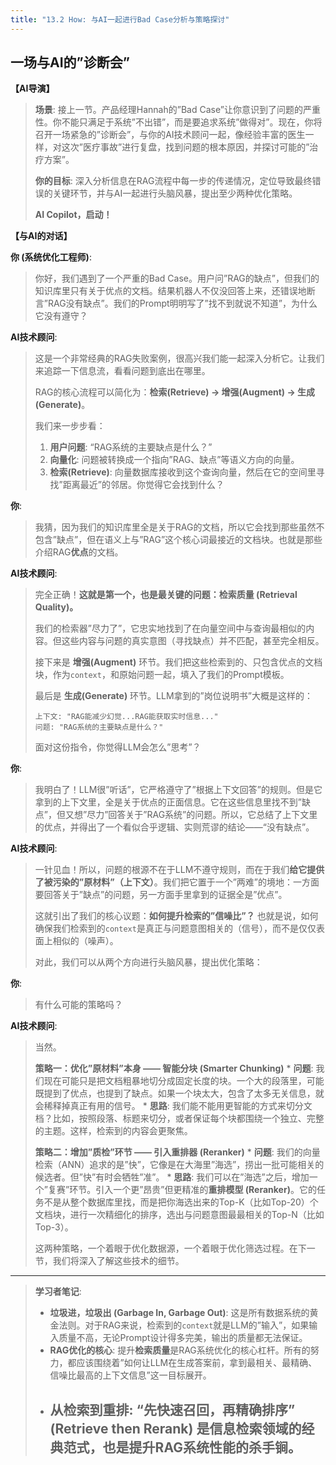 ```yaml
---
title: "13.2 How: 与AI一起进行Bad Case分析与策略探讨"
---
```


## 一场与AI的"诊断会"

**【AI导演】**

> **场景**: 接上一节。产品经理Hannah的"Bad Case"让你意识到了问题的严重性。你不能只满足于系统"不出错"，而是要追求系统"做得对"。现在，你将召开一场紧急的"诊断会"，与你的AI技术顾问一起，像经验丰富的医生一样，对这次"医疗事故"进行复盘，找到问题的根本原因，并探讨可能的"治疗方案"。
>
> **你的目标**: 深入分析信息在RAG流程中每一步的传递情况，定位导致最终错误的关键环节，并与AI一起进行头脑风暴，提出至少两种优化策略。
>
> **AI Copilot，启动！**

**【与AI的对话】**

**你 (系统优化工程师)**:

> 你好，我们遇到了一个严重的Bad Case。用户问"RAG的缺点"，但我们的知识库里只有关于优点的文档。结果机器人不仅没回答上来，还错误地断言"RAG没有缺点"。我们的Prompt明明写了"找不到就说不知道"，为什么它没有遵守？

**AI技术顾问**:

> 这是一个非常经典的RAG失败案例，很高兴我们能一起深入分析它。让我们来追踪一下信息流，看看问题到底出在哪里。
>
> RAG的核心流程可以简化为：**检索(Retrieve) -> 增强(Augment) -> 生成(Generate)**。
>
> 我们来一步步看：
>
> 1.  **用户问题**: "RAG系统的主要缺点是什么？"
> 2.  **向量化**: 问题被转换成一个指向"RAG、缺点"等语义方向的向量。
> 3.  **检索(Retrieve)**: 向量数据库接收到这个查询向量，然后在它的空间里寻找"距离最近"的邻居。你觉得它会找到什么？

**你**:

> 我猜，因为我们的知识库里全是关于RAG的文档，所以它会找到那些虽然不包含"缺点"，但在语义上与"RAG"这个核心词最接近的文档块。也就是那些介绍RAG**优点**的文档。

**AI技术顾问**:

> 完全正确！**这就是第一个，也是最关键的问题：检索质量 (Retrieval Quality)。**
>
> 我们的检索器"尽力了"，它忠实地找到了在向量空间中与查询最相似的内容。但这些内容与问题的真实意图（寻找缺点）并不匹配，甚至完全相反。
>
> 接下来是 **增强(Augment)** 环节。我们把这些检索到的、只包含优点的文档块，作为`context`，和原始问题一起，填入了我们的Prompt模板。
>
> 最后是 **生成(Generate)** 环节。LLM拿到的"岗位说明书"大概是这样的：
>
> ```
> 上下文: "RAG能减少幻觉...RAG能获取实时信息..."
> 问题: "RAG系统的主要缺点是什么？"
> ```
>
> 面对这份指令，你觉得LLM会怎么"思考"？

**你**:

> 我明白了！LLM很"听话"，它严格遵守了"根据上下文回答"的规则。但是它拿到的上下文里，全是关于优点的正面信息。它在这些信息里找不到"缺点"，但又想"尽力"回答关于"RAG系统"的问题。所以，它总结了上下文里的优点，并得出了一个看似合乎逻辑、实则荒谬的结论——"没有缺点"。

**AI技术顾问**:

> 一针见血！所以，问题的根源不在于LLM不遵守规则，而在于我们**给它提供了被污染的"原材料"（上下文）**。我们把它置于一个"两难"的境地：一方面要回答关于"缺点"的问题，另一方面手里拿到的证据全是"优点"。
>
> 这就引出了我们的核心议题：**如何提升检索的"信噪比"？** 也就是说，如何确保我们检索到的`context`是真正与问题意图相关的（信号），而不是仅仅表面上相似的（噪声）。
>
> 对此，我们可以从两个方向进行头脑风暴，提出优化策略：

**你**:

> 有什么可能的策略吗？

**AI技术顾问**:

> 当然。
>
> **策略一：优化"原材料"本身 —— 智能分块 (Smarter Chunking)**
> *   **问题**: 我们现在可能只是把文档粗暴地切分成固定长度的块。一个大的段落里，可能既提到了优点，也提到了缺点。如果一个块太大，包含了太多无关信息，就会稀释掉真正有用的信号。
> *   **思路**: 我们能不能用更智能的方式来切分文档？比如，按照段落、标题来切分，或者保证每个块都围绕一个独立、完整的主题。这样，检索到的内容会更聚焦。
>
> **策略二：增加"质检"环节 —— 引入重排器 (Reranker)**
> *   **问题**: 我们的向量检索（ANN）追求的是"快"，它像是在大海里"海选"，捞出一批可能相关的候选者。但"快"有时会牺牲"准"。
> *   **思路**: 我们可以在"海选"之后，增加一个"复赛"环节。引入一个更"昂贵"但更精准的**重排模型 (Reranker)**。它的任务不是从整个数据库里找，而是把你海选出来的Top-K（比如Top-20）个文档块，进行一次精细化的排序，选出与问题意图最最相关的Top-N（比如Top-3）。
>
> 这两种策略，一个着眼于优化数据源，一个着眼于优化筛选过程。在下一节，我们将深入了解这些技术的细节。

---

> **学习者笔记**:
>
> *   **垃圾进，垃圾出 (Garbage In, Garbage Out)**: 这是所有数据系统的黄金法则。对于RAG来说，检索到的`context`就是LLM的"输入"，如果输入质量不高，无论Prompt设计得多完美，输出的质量都无法保证。
> *   **RAG优化的核心**: 提升**检索质量**是RAG系统优化的核心杠杆。所有的努力，都应该围绕着"如何让LLM在生成答案前，拿到最相关、最精确、信噪比最高的上下文信息"这一目标展开。
> *   **从检索到重排**: "先快速召回，再精确排序" (Retrieve then Rerank) 是信息检索领域的经典范式，也是提升RAG系统性能的杀手锏。
---
